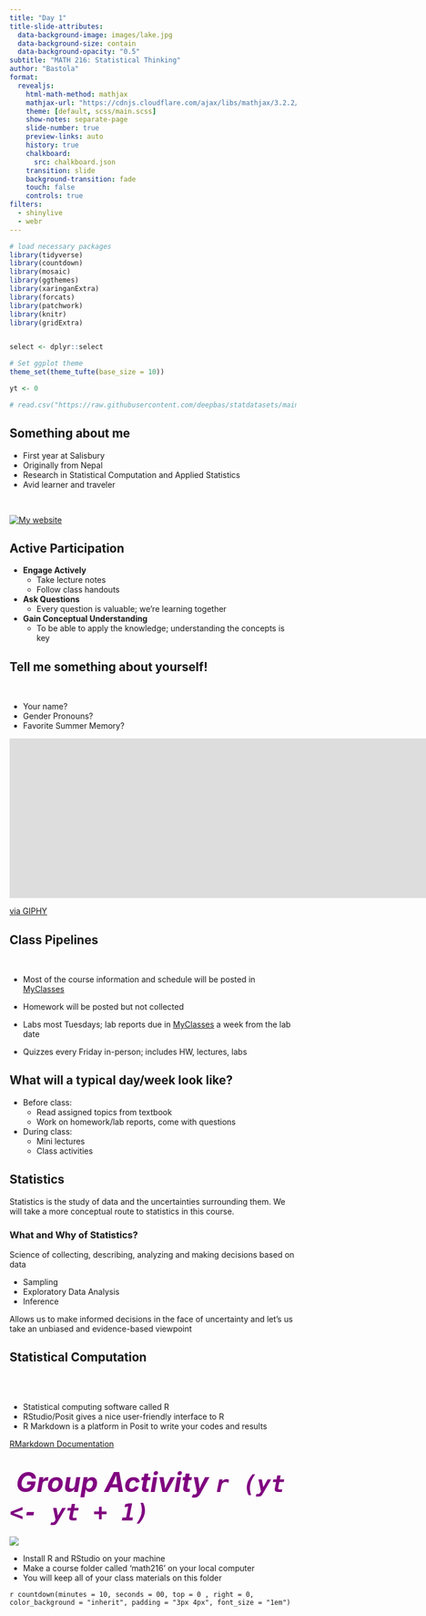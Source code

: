 ```yaml
---
title: "Day 1"
title-slide-attributes:
  data-background-image: images/lake.jpg
  data-background-size: contain
  data-background-opacity: "0.5"
subtitle: "MATH 216: Statistical Thinking"
author: "Bastola"
format:
  revealjs:
    html-math-method: mathjax
    mathjax-url: "https://cdnjs.cloudflare.com/ajax/libs/mathjax/3.2.2/MathJax.js"
    theme: [default, scss/main.scss]
    show-notes: separate-page
    slide-number: true
    preview-links: auto
    history: true
    chalkboard: 
      src: chalkboard.json
    transition: slide
    background-transition: fade    
    touch: false 
    controls: true
filters:
  - shinylive
  - webr
---
```


```r
# load necessary packages
library(tidyverse)
library(countdown)
library(mosaic)
library(ggthemes)
library(xaringanExtra)
library(forcats)
library(patchwork)
library(knitr)
library(gridExtra)


select <- dplyr::select

# Set ggplot theme
theme_set(theme_tufte(base_size = 10))

yt <- 0

# read.csv("https://raw.githubusercontent.com/deepbas/statdatasets/main/agstrat.csv")
```

::: centered-content
## Something about me

::: row
::: left
::: bq
::: incremental
-   First year at Salisbury
-   Originally from Nepal
-   Research in Statistical Computation and Applied Statistics
-   Avid learner and traveler
:::
:::
:::

::: right
<br>

[![My website](images/website.png)](http://deepbas.io)
:::
:::
:::

::: centered-content
## Active Participation

::: bq
::: incremental
-   **Engage Actively**
    -   Take lecture notes
    -   Follow class handouts
-   **Ask Questions**
    -   Every question is valuable; we're learning together
-   **Gain Conceptual Understanding**
    -   To be able to apply the knowledge; understanding the concepts is key
:::
:::
:::

::: centered-content
## Tell me something about yourself!

::: row
::: left
<br>

::: bqt
-   Your name?
-   Gender Pronouns?
-   Favorite Summer Memory?
:::
:::

::: right
<iframe src="https://giphy.com/embed/Tq8B3WOqXToBlrqClZ" width="3000" height="280" frameBorder="0" class="giphy-embed" allowFullScreen>

</iframe>

<p><a href="https://giphy.com/gifs/new-post-creative-Tq8B3WOqXToBlrqClZ">via GIPHY</a></p>
:::
:::
:::

::: centered-content
## Class Pipelines

<br>

::: bql
-   Most of the course information and schedule will be posted in                [MyClasses](https://salisbury.instructure.com/courses/67043)

-   Homework will be posted but not collected

-   Labs most Tuesdays; lab reports due in [MyClasses](https://salisbury.instructure.com/courses/67043) a week from the lab date
-   Quizzes every Friday in-person; includes HW, lectures, labs
:::
:::

::: centered-content
## What will a typical day/week look like?

::: eqt
::: incremental
-   Before class:
    -   Read assigned topics from textbook
    -   Work on homework/lab reports, come with questions
-   During class:
    -   Mini lectures
    -   Class activities
:::
:::
:::


::: inverse
# Statistics 

Statistics is the study of data and the uncertainties surrounding them. We will take a more conceptual route to statistics in this course.
:::

::: centered-content
### What and Why of Statistics?


::: lqt
Science of collecting, describing, analyzing and making decisions based on data

-   Sampling
-   Exploratory Data Analysis
-   Inference
:::

::: green-h
Allows us to make informed decisions in the face of uncertainty and let's us take an unbiased and evidence-based viewpoint
:::
:::


## Statistical Computation

<br>
<br>

::: bq
-   Statistical computing software called R
-   RStudio/Posit gives a nice user-friendly interface to R
-   R Markdown is a platform in Posit to write your codes and results
:::

::: footer
[RMarkdown Documentation](https://rmarkdown.rstudio.com/)
:::



## <i class="fa fa-pencil-square-o" style="font-size:48px;color:purple"> Group Activity `r (yt <- yt + 1)`</i> {background="#ffdf9e"}

::: row
::: left
![](https://media.giphy.com/media/RKApDdwsQ6jkwd6RNn/giphy.gif)
:::

::: right

::: lqt
::: font80
-   Install R and RStudio on your machine
-   Make a course folder called 'math216' on your local computer
-   You will keep all of your class materials on this folder 
:::
:::
:::
:::

`r countdown(minutes = 10, seconds = 00, top = 0 , right = 0, color_background = "inherit", padding = "3px 4px", font_size = "1em")`


